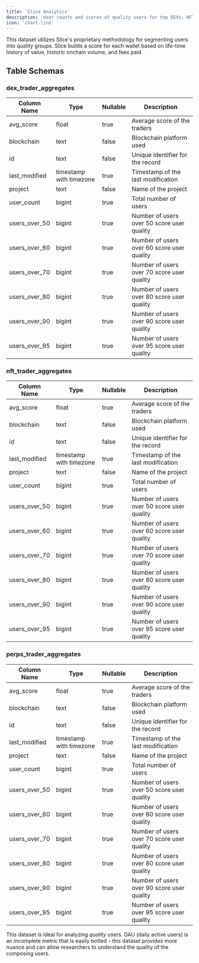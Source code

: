```yaml
---
title: 'Slice Analytics'
description: 'User counts and scores of quality users for top DEXs, NFT exchange, and Perp DEX platforms.'
icon: 'chart-line'
---
```


This dataset utilizes Slice's proprietary methodology for segmenting users into quality groups. Slice builds a score for each wallet based on life-time history of value, historic onchain volume, and fees paid

## Table Schemas

### dex_trader_aggregates

| Column Name   | Type                    | Nullable | Description                                |
| ------------- | ----------------------- | -------- | ------------------------------------------ |
| avg_score     | float                   | true     | Average score of the traders               |
| blockchain    | text                    | false    | Blockchain platform used                   |
| id            | text                    | false    | Unique identifier for the record           |
| last_modified | timestamp with timezone | true     | Timestamp of the last modification         |
| project       | text                    | false    | Name of the project                        |
| user_count    | bigint                  | true     | Total number of users                      |
| users_over_50 | bigint                  | true     | Number of users over 50 score user quality |
| users_over_60 | bigint                  | true     | Number of users over 60 score user quality |
| users_over_70 | bigint                  | true     | Number of users over 70 score user quality |
| users_over_80 | bigint                  | true     | Number of users over 80 score user quality |
| users_over_90 | bigint                  | true     | Number of users over 90 score user quality |
| users_over_95 | bigint                  | true     | Number of users over 95 score user quality |

### nft_trader_aggregates

| Column Name   | Type                    | Nullable | Description                                |
| ------------- | ----------------------- | -------- | ------------------------------------------ |
| avg_score     | float                   | true     | Average score of the traders               |
| blockchain    | text                    | false    | Blockchain platform used                   |
| id            | text                    | false    | Unique identifier for the record           |
| last_modified | timestamp with timezone | true     | Timestamp of the last modification         |
| project       | text                    | false    | Name of the project                        |
| user_count    | bigint                  | true     | Total number of users                      |
| users_over_50 | bigint                  | true     | Number of users over 50 score user quality |
| users_over_60 | bigint                  | true     | Number of users over 60 score user quality |
| users_over_70 | bigint                  | true     | Number of users over 70 score user quality |
| users_over_80 | bigint                  | true     | Number of users over 80 score user quality |
| users_over_90 | bigint                  | true     | Number of users over 90 score user quality |
| users_over_95 | bigint                  | true     | Number of users over 95 score user quality |

### perps_trader_aggregates

| Column Name   | Type                    | Nullable | Description                                |
| ------------- | ----------------------- | -------- | ------------------------------------------ |
| avg_score     | float                   | true     | Average score of the traders               |
| blockchain    | text                    | false    | Blockchain platform used                   |
| id            | text                    | false    | Unique identifier for the record           |
| last_modified | timestamp with timezone | true     | Timestamp of the last modification         |
| project       | text                    | false    | Name of the project                        |
| user_count    | bigint                  | true     | Total number of users                      |
| users_over_50 | bigint                  | true     | Number of users over 50 score user quality |
| users_over_60 | bigint                  | true     | Number of users over 60 score user quality |
| users_over_70 | bigint                  | true     | Number of users over 70 score user quality |
| users_over_80 | bigint                  | true     | Number of users over 80 score user quality |
| users_over_90 | bigint                  | true     | Number of users over 90 score user quality |
| users_over_95 | bigint                  | true     | Number of users over 95 score user quality |

This dataset is ideal for analyzing _quality_ users. DAU (daily active users) is an incomplete metric that is easily botted - this dataset provides more nuance and can allow researchers to understand the quality of the composing users.

